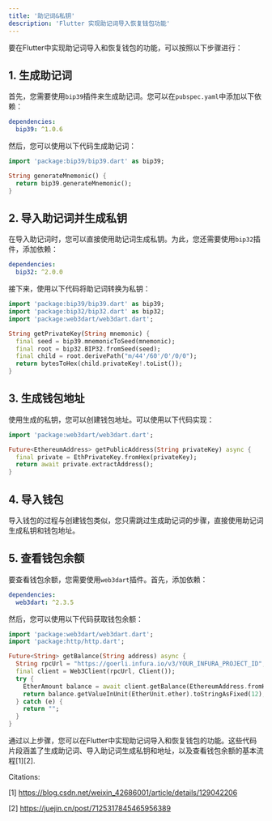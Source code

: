 ```yaml
---
title: '助记词&私钥'
description: 'Flutter 实现助记词导入恢复钱包功能'
---
```


要在Flutter中实现助记词导入和恢复钱包的功能，可以按照以下步骤进行：

## 1. 生成助记词

首先，您需要使用`bip39`插件来生成助记词。您可以在`pubspec.yaml`中添加以下依赖：

```yaml
dependencies:
  bip39: ^1.0.6
```

然后，您可以使用以下代码生成助记词：

```dart
import 'package:bip39/bip39.dart' as bip39;

String generateMnemonic() {
  return bip39.generateMnemonic();
}
```

## 2. 导入助记词并生成私钥

在导入助记词时，您可以直接使用助记词生成私钥。为此，您还需要使用`bip32`插件，添加依赖：

```yaml
dependencies:
  bip32: ^2.0.0
```

接下来，使用以下代码将助记词转换为私钥：

```dart
import 'package:bip39/bip39.dart' as bip39;
import 'package:bip32/bip32.dart' as bip32;
import 'package:web3dart/web3dart.dart';

String getPrivateKey(String mnemonic) {
  final seed = bip39.mnemonicToSeed(mnemonic);
  final root = bip32.BIP32.fromSeed(seed);
  final child = root.derivePath("m/44'/60'/0'/0/0");
  return bytesToHex(child.privateKey!.toList());
}
```

## 3. 生成钱包地址

使用生成的私钥，您可以创建钱包地址。可以使用以下代码实现：

```dart
import 'package:web3dart/web3dart.dart';

Future<EthereumAddress> getPublicAddress(String privateKey) async {
  final private = EthPrivateKey.fromHex(privateKey);
  return await private.extractAddress();
}
```

## 4. 导入钱包

导入钱包的过程与创建钱包类似，您只需跳过生成助记词的步骤，直接使用助记词生成私钥和钱包地址。

## 5. 查看钱包余额

要查看钱包余额，您需要使用`web3dart`插件。首先，添加依赖：

```yaml
dependencies:
  web3dart: ^2.3.5
```

然后，您可以使用以下代码获取钱包余额：

```dart
import 'package:web3dart/web3dart.dart';
import 'package:http/http.dart';

Future<String> getBalance(String address) async {
  String rpcUrl = "https://goerli.infura.io/v3/YOUR_INFURA_PROJECT_ID";
  final client = Web3Client(rpcUrl, Client());
  try {
    EtherAmount balance = await client.getBalance(EthereumAddress.fromHex(address));
    return balance.getValueInUnit(EtherUnit.ether).toStringAsFixed(12);
  } catch (e) {
    return "";
  }
}
```

通过以上步骤，您可以在Flutter中实现助记词导入和恢复钱包的功能。这些代码片段涵盖了生成助记词、导入助记词生成私钥和地址，以及查看钱包余额的基本流程[1][2].

Citations:

[1] https://blog.csdn.net/weixin_42686001/article/details/129042206

[2] https://juejin.cn/post/7125317845465956389
